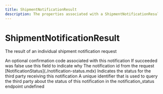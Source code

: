 ```yaml
---
title: ShipmentNotificationResult
description: The properties associated with a ShipmentNotificationResult
---
```


ShipmentNotificationResult
===============================================
The result of an individual shipment notification request

<Reference>
  <Field name="confirmation_code" type="string" nullable={true}>
    <Description>
      An optional confirmation code associated with this notification
    </Description>
  </Field>
  <Field name="failure_reason" type="string" nullable={true}>
    <Description>
      If succeeded was false use this field to indicate why
    </Description>
  </Field>
  <Field name="notification_id" type="string" nullable={false}>
    <Description>
      The notification id from the request
    </Description>
  </Field>
  <Field name="status" nullable={true}>
    <Type>
      [NotificationStatus](./notification-status.mdx)
    </Type>
    <Description>
      Indicates the status for the third party receiving this notification
    </Description>
  </Field>
  <Field name="submission_id" type="string" nullable={true}>
    <Description>
      A unique identifier that is used to query the third party about the status of this notification in the notification_status endpoint
    </Description>
  </Field>
  <Field name="succeeded" type="boolean" nullable={true}>
    <Description>
      undefined
    </Description>
  </Field>
</Reference>